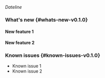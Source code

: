_Dateline_
<!--
To have properly formatted headings, top level headings should be 3# (###).
Also, remember to use the fragment notation for the top headings to make
sure the headings maintain their location in the TOC when multiple patch
releases are displayed.
-->
### What's new {#whats-new-v0.1.0}

#### New feature 1

#### New feature 2

### Known issues {#known-issues-v0.1.0}
- Known issue 1
- Known issue 2
